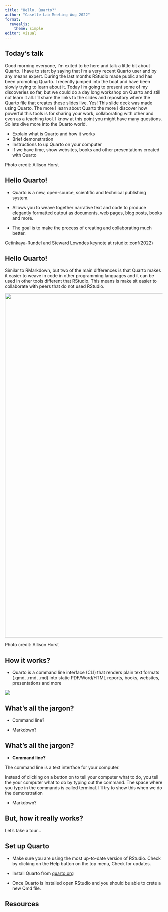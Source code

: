 ```yaml
---
title: "Hello. Quarto?"
author: "Caselle Lab Meeting Aug 2022"
format: 
  revealjs:
    theme: simple
editor: visual
---
```


## Today's talk {.title-top-light background-image="images/horst-quarto-meteor-transparent.png" aria-label="A meteor where the head of the meteor is the Quarto logo."}

::: notes
Good morning everyone, I'm exited to be here and talk a little bit about Quarto. I have to start by saying that I'm a very recent Quarto user and by any means expert. 
During the last months RStudio made public and has been promoting Quarto. I recently jumped into the boat and have been slowly trying to learn about it.
Today I'm going to present some of my discoveries so far, but we could do a day long workshop on Quarto and still not learn it all. I'll share the links to the slides and repository where the Quarto file that creates these slides live. Yes! This slide deck was made using Quarto.
The more I learn about Quarto the more I discover how powerful this tools is for sharing your work, collaborating with other and even as a teaching tool.
I know at this point you might have many questions. So lets dive more into the Quarto world.
:::

-   Explain what is Quarto and how it works
-   Brief demonstration
-   Instructions to up Quarto on your computer
-   If we have time, show websites, books and other presentations created with Quarto

::: footer
Photo credit: Allison Horst
:::

## Hello Quarto!

-   Quarto is a new, open-source, scientific and technical publishing system.

-   Allows you to weave together narrative text and code to produce elegantly formatted output as documents, web pages, blog posts, books and more.

-    The goal is to make the process of creating and collaborating much better.

::: footer
Cetinkaya-Rundel and Steward Lowndes keynote at rstudio::conf(2022)
:::


## Hello Quarto!

:::notes
Similar to RMarkdown, but two of the main differences is that Quarto makes it easier to weave in code in other programming languages and it can be used in other tools different that RStudio. This means is make sit easier to collaborate with peers that do not used RStudio. 
:::


![](images/horst_quarto_schematic.png){fig-align="center" width="1100px" fig-alt="A schematic representing the multi-language input (e.g. Python, R, Observable, Julia) and multi-format output (e.g. PDF, html, Word documents, and more) versatility of Quarto."}

::: footer
Photo credit: Allison Horst
:::


## How it works?

-   Quarto is a command line interface (CLI) that renders plain text formats (.qmd, .rmd, .md) into static PDF/Word/HTML reports, books, websites, presentations and more

![](images/horst_qmd_render_schema.png){fig-alt="A schematic representing rendering of Quarto documents from .qmd, to knitr or jupyter, to plain text markdown, then converted by pandoc into any number of output types including html, PDF, or Word document." fig-align="center"}


## What's all the jargon?

-   Command line?

-   Markdown?


## What's all the jargon?

-   **Command line?**

The command line is a text interface for your computer.

:::notes
Instead of clicking on a button on to tell your computer what to do, you tell the your computer what to do by typing out the command. The space where you type in the commands is called terminal. I'll try to show this when we do the demonstration
:::


-   Markdown?



## But, how it really works?

Let's take a tour...

## Set up Quarto
-   Make sure you are using the most up-to-date version of RStudio. Check by clicking on the Help button on the top menu, Check for updates.

-   Install Quarto from [quarto.org](https://quarto.org/docs/get-started/)

-   Once Quarto is installed open RStudio and you should be able to crete a new Qmd file.



## Resources






